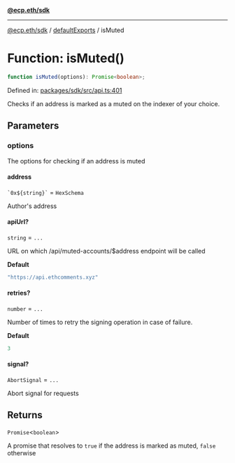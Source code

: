 [**@ecp.eth/sdk**](../../index.mdx)

***

[@ecp.eth/sdk](/sdk-reference/index.mdx) / [defaultExports](/sdk-reference/defaultExports/index.mdx) / isMuted

# Function: isMuted()

```ts
function isMuted(options): Promise<boolean>;
```

Defined in: [packages/sdk/src/api.ts:401](https://github.com/ecp-eth/comments-monorepo/blob/main/packages/sdk/src/api.ts#L401)

Checks if an address is marked as a muted on the indexer of your choice.

## Parameters

### options

The options for checking if an address is muted

#### address

`` `0x${string}` `` = `HexSchema`

Author's address

#### apiUrl?

`string` = `...`

URL on which /api/muted-accounts/$address endpoint will be called

**Default**

```ts
"https://api.ethcomments.xyz"
```

#### retries?

`number` = `...`

Number of times to retry the signing operation in case of failure.

**Default**

```ts
3
```

#### signal?

`AbortSignal` = `...`

Abort signal for requests

## Returns

`Promise`\<`boolean`\>

A promise that resolves to `true` if the address is marked as muted, `false` otherwise
